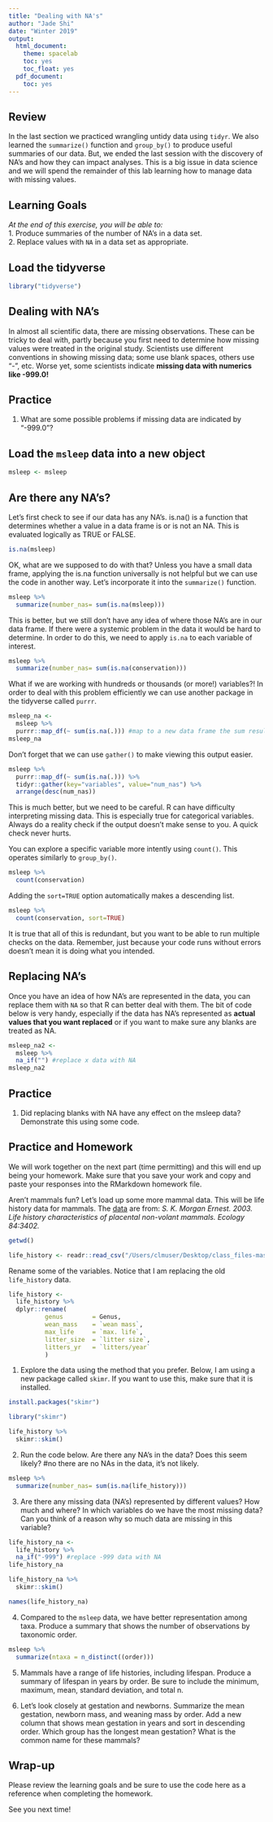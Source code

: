```yaml
---
title: "Dealing with NA's"
author: "Jade Shi"
date: "Winter 2019"
output:
  html_document:
    theme: spacelab
    toc: yes
    toc_float: yes
  pdf_document:
    toc: yes
---
```


## Review
In the last section we practiced wrangling untidy data using `tidyr`. We also learned the `summarize()` function and `group_by()` to produce useful summaries of our data. But, we ended the last session with the discovery of NA's and how they can impact analyses. This is a big issue in data science and we will spend the remainder of this lab learning how to manage data with missing values.  

## Learning Goals
*At the end of this exercise, you will be able to:*    
1. Produce summaries of the number of NA's in a data set.  
2. Replace values with `NA` in a data set as appropriate.  

## Load the tidyverse
```r
library("tidyverse")
```

## Dealing with NA's
In almost all scientific data, there are missing observations. These can be tricky to deal with, partly because you first need to determine how missing values were treated in the original study. Scientists use different conventions in showing missing data; some use blank spaces, others use "-", etc. Worse yet, some scientists indicate **missing data with numerics like -999.0!**  

## Practice
1. What are some possible problems if missing data are indicated by "-999.0"?

## Load the `msleep` data into a new object
```r
msleep <- msleep
```

## Are there any NA's?
Let's first check to see if our data has any NA's. is.na() is a function that determines whether a value in a data frame is or is not an NA. This is evaluated logically as TRUE or FALSE.
```r
is.na(msleep)
```

OK, what are we supposed to do with that? Unless you have a small data frame, applying the is.na function universally is not helpful but we can use the code in another way. Let's incorporate it into the `summarize()` function.
```r
msleep %>% 
  summarize(number_nas= sum(is.na(msleep)))
```

This is better, but we still don't have any idea of where those NA's are in our data frame. If there were a systemic problem in the data it would be hard to determine. In order to do this, we need to apply `is.na` to each variable of interest.
```r
msleep %>% 
  summarize(number_nas= sum(is.na(conservation)))
```

What if we are working with hundreds or thousands (or more!) variables?! In order to deal with this problem efficiently we can use another package in the tidyverse called `purrr`.
```r
msleep_na <- 
  msleep %>%
  purrr::map_df(~ sum(is.na(.))) #map to a new data frame the sum results of the is.na function for all columns
msleep_na
```

Don't forget that we can use `gather()` to make viewing this output easier.
```r
msleep %>% 
  purrr::map_df(~ sum(is.na(.))) %>% 
  tidyr::gather(key="variables", value="num_nas") %>% 
  arrange(desc(num_nas))
```

This is much better, but we need to be careful. R can have difficulty interpreting missing data. This is especially true for categorical variables. Always do a reality check if the output doesn't make sense to you. A quick check never hurts.  

You can explore a specific variable more intently using `count()`. This operates similarly to `group_by()`.
```r
msleep %>% 
  count(conservation)
```

Adding the `sort=TRUE` option automatically makes a descending list.
```r
msleep %>% 
  count(conservation, sort=TRUE)
```

It is true that all of this is redundant, but you want to be able to run multiple checks on the data. Remember, just because your code runs without errors doesn't mean it is doing what you intended.  

## Replacing NA's
Once you have an idea of how NA's are represented in the data, you can replace them with `NA` so that R can better deal with them. The bit of code below is very handy, especially if the data has NA's represented as **actual values that you want replaced** or if you want to make sure any blanks are treated as NA.
```r
msleep_na2 <- 
  msleep %>% 
  na_if("") #replace x data with NA
msleep_na2
```

## Practice
1. Did replacing blanks with NA have any effect on the msleep data? Demonstrate this using some code.



## Practice and Homework
We will work together on the next part (time permitting) and this will end up being your homework. Make sure that you save your work and copy and paste your responses into the RMarkdown homework file.

Aren't mammals fun? Let's load up some more mammal data. This will be life history data for mammals. The [data](http://esapubs.org/archive/ecol/E084/093/) are from: *S. K. Morgan Ernest. 2003. Life history characteristics of placental non-volant mammals. Ecology 84:3402.*  
```r
getwd()
```

```r
life_history <- readr::read_csv("/Users/clmuser/Desktop/class_files-master/mammal_lifehistories_v2.csv")
```

Rename some of the variables. Notice that I am replacing the old `life_history` data.
```r
life_history <- 
  life_history %>% 
  dplyr::rename(
          genus        = Genus,
          wean_mass    = `wean mass`,
          max_life     = `max. life`,
          litter_size  = `litter size`,
          litters_yr   = `litters/year`
          )
```

1. Explore the data using the method that you prefer. Below, I am using a new package called `skimr`. If you want to use this, make sure that it is installed.
```r
install.packages("skimr")
```

```r
library("skimr")
```

```r
life_history %>% 
  skimr::skim()
```

2. Run the code below. Are there any NA's in the data? Does this seem likely?
#no there are no NAs in the data, it's not likely.
```r
msleep %>% 
  summarize(number_nas= sum(is.na(life_history)))
```

3. Are there any missing data (NA's) represented by different values? How much and where? In which variables do we have the most missing data? Can you think of a reason why so much data are missing in this variable?
```r
life_history_na <- 
  life_history %>% 
  na_if("-999") #replace -999 data with NA
life_history_na
```

```r
life_history_na %>% 
  skimr::skim()
```

```r
names(life_history_na)
```

4. Compared to the `msleep` data, we have better representation among taxa. Produce a summary that shows the number of observations by taxonomic order.
```r
msleep %>% 
  summarize(ntaxa = n_distinct((order)))
```



5. Mammals have a range of life histories, including lifespan. Produce a summary of lifespan in years by order. Be sure to include the minimum, maximum, mean, standard deviation, and total n.


6. Let's look closely at gestation and newborns. Summarize the mean gestation, newborn mass, and weaning mass by order. Add a new column that shows mean gestation in years and sort in descending order. Which group has the longest mean gestation? What is the common name for these mammals?


## Wrap-up
Please review the learning goals and be sure to use the code here as a reference when completing the homework.

See you next time!
